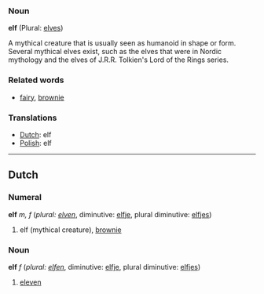 ===Noun===

'''elf''' (Plural: [[elves]])

A mythical creature that is usually seen as humanoid in shape or form.  Several mythical elves exist, such as the elves that were in Nordic mythology and the elves of J.R.R. Tolkien's Lord of the Rings series.

===Related words===
*[[fairy]], [[brownie]]

===Translations===
*[[Dutch]]: elf
*[[Polish]]: elf
----

==Dutch==
===Numeral===
'''elf''' ''m, f'' (''plural: [[elven]]'', diminutive: [[elfje]], plural diminutive: [[elfjes]])

# elf (mythical creature), [[brownie]]

===Noun===
'''elf''' ''f'' (''plural: [[elfen]]'', diminutive: [[elfje]], plural diminutive: [[elfjes]])

# [[eleven]]